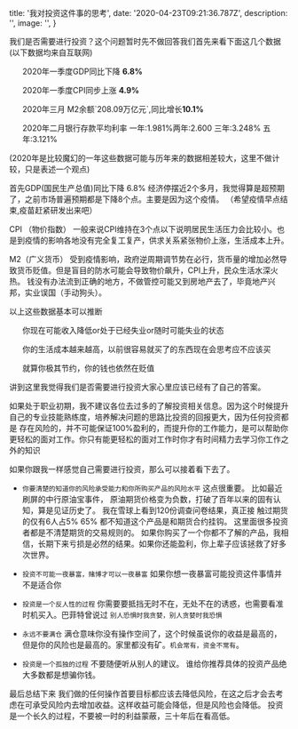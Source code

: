 

  title: '我对投资这件事的思考',
  date: '2020-04-23T09:21:36.787Z',
  description: '',
  image: '',
}


我们是否需要进行投资？这个问题暂时先不做回答我们首先来看下面这几个数据(以下数据均来自互联网)


<ul>
    <p><Dot type='success'></Dot>2020年一季度GDP同比下降 <b>6.8%</b> </p>
    <p><Dot type='success'></Dot>2020年一季度CPI同步上涨 <b>4.9%</b></p>
    <p><Dot type='success'></Dot>2020年三月 M2余额`208.09万亿元`,同比增长<b>10.1%</b></p>
    <p><Dot type='success'></Dot>2020年二月银行存款平均利率 一年:1.981%两年:2.600 三年:3.248% 五年:3.121% </p>
</ul>




(2020年是比较魔幻的一年这些数据可能与历年来的数据相差较大，这里不做计较，只是表述一个观点)


首先GDP(国民生产总值)同比下降 6.8% 经济停摆近2个多月，我觉得算是超预期了，之前市场普遍预期都是下降8个点。主要是因为这个疫情。
（希望疫情早点结束,疫苗赶紧研发出来吧）


CPI （物价指数） 一般来说CPI维持在3个点以下说明居民生活压力会比较小。也是到疫情的影响各地没有完全复工复产，供求关系紧张物价上涨，生活成本上升。


M2（广义货币） 受到疫情影响，政府逆周期调节势在必行，货币量的增加必然导致货币贬值。但是盲目的防水可能会导致物价飙升，CPI上升，民众生活水深火热。
钱没有办法流到正确的地方，不做管控可能又到房地产去了，毕竟地产兴邦，实业误国（手动狗头）。


以上这些数据基本可以推断



<ul>
    <p><Dot type='success'></Dot>你现在可能收入降低or处于已经失业or随时可能失业的状态</p>
    <p><Dot type='success'></Dot>你的生活成本越来越高，以前很容易就买了的东西现在会思考应不应该买</p>
    <p><Dot type='success'></Dot>就算你极其节约，你的钱也依然在贬值</p>
</ul>


讲到这里我觉得我们是否需要进行投资大家心里应该已经有了自己的答案。


如果处于职业初期，我不建议各位去过多的了解投资相关信息。因为这个时候提升自己的专业技能熟练度，培养解决问题的思路比投资的回报更大，因为任何投资都是
存在风险的，并不可能保证100%盈利的，而提升你的工作能力，是可以帮助你更轻松的面对工作。你只有能更轻松的面对工作时你才有时间精力去学习你工作之外的知识






如果你跟我一样感觉自己需要进行投资，那么可以接着看下去了。


* `你要清楚的知道你的风险承受能力和你所购买产品的风险水平` 这点很重要。 比如最近刷屏的中行原油宝事件，
原油期货价格变为负数，打破了百年以来的固有认知，算是见证历史了。 我在雪球上看到120份调查问卷结果，真正接
触过期货的仅有6人占5%  65% 都不知道这个产品是和期货合约挂钩。  这里面很多投资者都是不清楚期货的交易规则的。
如果你购买了一个你都不了解的产品，我相信，长期下来亏损是必然的结果。如果你还能盈利，你上辈子应该拯救了好多次世界。


* `投资不可能一夜暴富，赌博才可以一夜暴富` 如果你想一夜暴富可能投资这件事情并不是适合你


* `投资是一个反人性的过程`  你需要要抵挡无时不在，无处不在的诱惑，也需要看准时机买入。巴菲特曾说过
`别人恐惧时我贪婪，别人贪婪时我恐惧`


* `永远不要满仓` 满仓意味你没有操作空间了，这个时候虽说你的收益是最高的，但是你的风险也是最高的。家里都没有矿。`机会常有，资金不常有`。


* `投资是一个孤独的过程` 不要随便听从别人的建议。 谁给你推荐具体的投资产品绝大多数都是想骗你钱。



最后总结下来 我们做的任何操作首要目标都应该去降低风险，在这之后才会去考虑在可承受风险内去增加收益。这样收益可能会降低，但是风险也会降低。
投资是一个长久的过程，不要被一时的利益蒙蔽，三十年后在看高低。




<Divider/>








